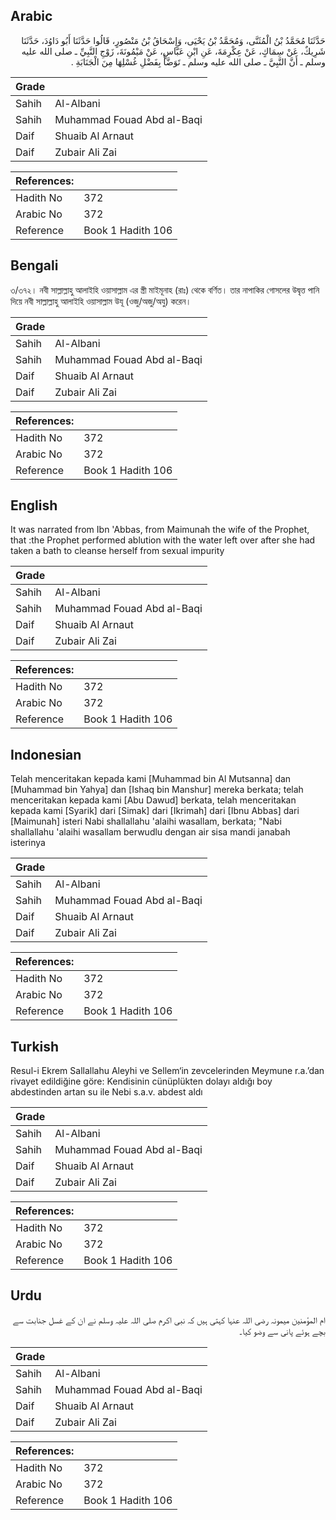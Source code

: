 ## Arabic


<div dir="rtl" lang="ar" style={{fontSize:'larger',backgroundColor:'#f8f9fa',padding:20}}>
حَدَّثَنَا مُحَمَّدُ بْنُ الْمُثَنَّى، وَمُحَمَّدُ بْنُ يَحْيَى، وَإِسْحَاقُ بْنُ مَنْصُورٍ، قَالُوا حَدَّثَنَا أَبُو دَاوُدَ، حَدَّثَنَا شَرِيكٌ، عَنْ سِمَاكٍ، عَنْ عِكْرِمَةَ، عَنِ ابْنِ عَبَّاسٍ، عَنْ مَيْمُونَةَ، زَوْجِ النَّبِيِّ ـ صلى الله عليه وسلم ـ أَنَّ النَّبِيَّ ـ صلى الله عليه وسلم ـ تَوَضَّأَ بِفَضْلِ غُسْلِهَا مِنَ الْجَنَابَةِ ‏.‏
</div>
<div style={{backgroundColor:'#f8f9fa',padding:20, marginBottom: 10}}><table> <thead> <tr> <th>Grade</th> <th></th> </tr> </thead> <tbody> <tr><td>Sahih</td><td>Al-Albani</td></tr><tr><td>Sahih</td><td>Muhammad Fouad Abd al-Baqi</td></tr><tr><td>Daif</td><td>Shuaib Al Arnaut</td></tr><tr><td>Daif</td><td>Zubair Ali Zai</td></tr></tbody></table><table> <thead> <tr> <th>References:</th> <th></th> </tr> </thead> <tbody><tr><td>Hadith No</td><td>372</td></tr><tr><td>Arabic No</td><td>372</td></tr><tr><td>Reference</td><td>Book 1 Hadith 106</td></tr></tbody></table></div>

## Bengali


<div dir="ltr" lang="bn" style={{fontSize:'larger',backgroundColor:'#f8f9fa',padding:20}}>
৩/৩৭২। নবী সাল্লাল্লাহু আলাইহি ওয়াসাল্লাম এর স্ত্রী মাইমূনাহ (রাঃ) থেকে বর্ণিত। তার নাপাকির গোসলের উদ্বৃত্ত পানি দিয়ে নবী সাল্লাল্লাহু আলাইহি ওয়াসাল্লাম উযূ (ওজু/অজু/অযু) করেন।
</div>
<div style={{backgroundColor:'#f8f9fa',padding:20, marginBottom: 10}}><table> <thead> <tr> <th>Grade</th> <th></th> </tr> </thead> <tbody> <tr><td>Sahih</td><td>Al-Albani</td></tr><tr><td>Sahih</td><td>Muhammad Fouad Abd al-Baqi</td></tr><tr><td>Daif</td><td>Shuaib Al Arnaut</td></tr><tr><td>Daif</td><td>Zubair Ali Zai</td></tr></tbody></table><table> <thead> <tr> <th>References:</th> <th></th> </tr> </thead> <tbody><tr><td>Hadith No</td><td>372</td></tr><tr><td>Arabic No</td><td>372</td></tr><tr><td>Reference</td><td>Book 1 Hadith 106</td></tr></tbody></table></div>

## English


<div dir="ltr" lang="en" style={{fontSize:'larger',backgroundColor:'#f8f9fa',padding:20}}>
It was narrated from Ibn 'Abbas, from Maimunah the wife of the Prophet, that :the Prophet performed ablution with the water left over after she had taken a bath to cleanse herself from sexual impurity
</div>
<div style={{backgroundColor:'#f8f9fa',padding:20, marginBottom: 10}}><table> <thead> <tr> <th>Grade</th> <th></th> </tr> </thead> <tbody> <tr><td>Sahih</td><td>Al-Albani</td></tr><tr><td>Sahih</td><td>Muhammad Fouad Abd al-Baqi</td></tr><tr><td>Daif</td><td>Shuaib Al Arnaut</td></tr><tr><td>Daif</td><td>Zubair Ali Zai</td></tr></tbody></table><table> <thead> <tr> <th>References:</th> <th></th> </tr> </thead> <tbody><tr><td>Hadith No</td><td>372</td></tr><tr><td>Arabic No</td><td>372</td></tr><tr><td>Reference</td><td>Book 1 Hadith 106</td></tr></tbody></table></div>

## Indonesian


<div dir="ltr" lang="id" style={{fontSize:'larger',backgroundColor:'#f8f9fa',padding:20}}>
Telah menceritakan kepada kami [Muhammad bin Al Mutsanna] dan [Muhammad bin Yahya] dan [Ishaq bin Manshur] mereka berkata; telah menceritakan kepada kami [Abu Dawud] berkata, telah menceritakan kepada kami [Syarik] dari [Simak] dari [Ikrimah] dari [Ibnu Abbas] dari [Maimunah] isteri Nabi shallallahu 'alaihi wasallam, berkata; "Nabi shallallahu 'alaihi wasallam berwudlu dengan air sisa mandi janabah isterinya
</div>
<div style={{backgroundColor:'#f8f9fa',padding:20, marginBottom: 10}}><table> <thead> <tr> <th>Grade</th> <th></th> </tr> </thead> <tbody> <tr><td>Sahih</td><td>Al-Albani</td></tr><tr><td>Sahih</td><td>Muhammad Fouad Abd al-Baqi</td></tr><tr><td>Daif</td><td>Shuaib Al Arnaut</td></tr><tr><td>Daif</td><td>Zubair Ali Zai</td></tr></tbody></table><table> <thead> <tr> <th>References:</th> <th></th> </tr> </thead> <tbody><tr><td>Hadith No</td><td>372</td></tr><tr><td>Arabic No</td><td>372</td></tr><tr><td>Reference</td><td>Book 1 Hadith 106</td></tr></tbody></table></div>

## Turkish


<div dir="ltr" lang="tr" style={{fontSize:'larger',backgroundColor:'#f8f9fa',padding:20}}>
Resul-i Ekrem Sallallahu Aleyhi ve Sellem‘in zevcelerinden Meymune r.a.’dan rivayet edildiğine göre: Kendisinin cünüplükten dolayı aldığı boy abdestinden artan su ile Nebi s.a.v. abdest aldı
</div>
<div style={{backgroundColor:'#f8f9fa',padding:20, marginBottom: 10}}><table> <thead> <tr> <th>Grade</th> <th></th> </tr> </thead> <tbody> <tr><td>Sahih</td><td>Al-Albani</td></tr><tr><td>Sahih</td><td>Muhammad Fouad Abd al-Baqi</td></tr><tr><td>Daif</td><td>Shuaib Al Arnaut</td></tr><tr><td>Daif</td><td>Zubair Ali Zai</td></tr></tbody></table><table> <thead> <tr> <th>References:</th> <th></th> </tr> </thead> <tbody><tr><td>Hadith No</td><td>372</td></tr><tr><td>Arabic No</td><td>372</td></tr><tr><td>Reference</td><td>Book 1 Hadith 106</td></tr></tbody></table></div>

## Urdu


<div dir="rtl" lang="ur" style={{fontSize:'larger',backgroundColor:'#f8f9fa',padding:20}}>
ام المؤمنین میمونہ رضی اللہ عنہا کہتی ہیں کہ نبی اکرم صلی اللہ علیہ وسلم نے ان کے غسل جنابت سے بچے ہوئے پانی سے وضو کیا۔
</div>
<div style={{backgroundColor:'#f8f9fa',padding:20, marginBottom: 10}}><table> <thead> <tr> <th>Grade</th> <th></th> </tr> </thead> <tbody> <tr><td>Sahih</td><td>Al-Albani</td></tr><tr><td>Sahih</td><td>Muhammad Fouad Abd al-Baqi</td></tr><tr><td>Daif</td><td>Shuaib Al Arnaut</td></tr><tr><td>Daif</td><td>Zubair Ali Zai</td></tr></tbody></table><table> <thead> <tr> <th>References:</th> <th></th> </tr> </thead> <tbody><tr><td>Hadith No</td><td>372</td></tr><tr><td>Arabic No</td><td>372</td></tr><tr><td>Reference</td><td>Book 1 Hadith 106</td></tr></tbody></table></div>